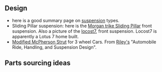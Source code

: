 ==Design==
*here is a good summary page on [http://www.chris-longhurst.com/carbibles/index.html?menu.html&suspension_bible.html suspension] types.
*Sliding Pillar suspension: here is the [http://morgan3w.de/technic/technic.htm Morgan trike Sliding Pillar] front suspension. Also a picture of the [http://locost7.info/files/suspension/Robin+Hood+Sliding+Pillar.jpg locost7], front suspension.  Locost7 is apparently a Lotus 7 home built.
*[http://www.rqriley.com/images/fig-15.gif Modified McPherson Strut] for 3 wheel Cars. From [http://www.rqriley.com/suspensn.htm Riley's] "Automobile Ride, Handling, and Suspension Design".
==Parts sourcing ideas==